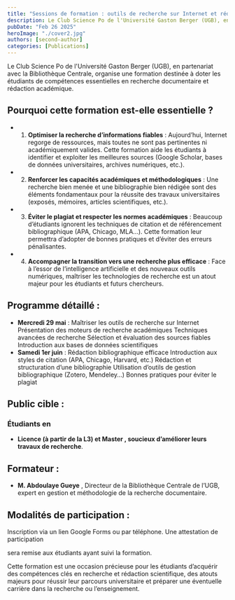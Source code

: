 ```yaml
---
title: "Sessions de formation : outils de recherche sur Internet et rédaction bibliographique"
description: Le Club Science Po de l'Université Gaston Berger (UGB), en partenariat avec la Bibliothèque Centrale, organise une formation destinée à doter les étudiants de compétences essentielles en recherche documentaire et rédaction académique.
pubDate: "Feb 26 2025"
heroImage: "./cover2.jpg"
authors: [second-author]
categories: [Publications]
---
```


Le Club Science Po de l'Université Gaston Berger (UGB), en partenariat avec la Bibliothèque Centrale, organise une formation destinée à doter les étudiants de compétences essentielles en recherche documentaire et rédaction académique.

## Pourquoi cette formation est-elle essentielle ?

- 1. **Optimiser la recherche d’informations fiables** : Aujourd’hui, Internet regorge de ressources, mais toutes ne sont pas pertinentes ni académiquement valides. Cette formation aide les étudiants à identifier et exploiter les meilleures sources (Google Scholar, bases de données universitaires, archives numériques, etc.).
- 2. **Renforcer les capacités académiques et méthodologiques** : Une recherche bien menée et une bibliographie bien rédigée sont des éléments fondamentaux pour la réussite des travaux universitaires (exposés, mémoires, articles scientifiques, etc.).
- 3. **Éviter le plagiat et respecter les normes académiques** : Beaucoup d’étudiants ignorent les techniques de citation et de référencement bibliographique (APA, Chicago, MLA…). Cette formation leur permettra d’adopter de bonnes pratiques et d’éviter des erreurs pénalisantes.
- 4. **Accompagner la transition vers une recherche plus efficace** : Face à l’essor de l’intelligence artificielle et des nouveaux outils numériques, maîtriser les technologies de recherche est un atout majeur pour les étudiants et futurs chercheurs.

## Programme détaillé :
- **Mercredi 29 mai** : Maîtriser les outils de recherche sur Internet
Présentation des moteurs de recherche académiques
Techniques avancées de recherche
Sélection et évaluation des sources fiables
Introduction aux bases de données scientifiques
- **Samedi 1er juin** : Rédaction bibliographique efficace
Introduction aux styles de citation (APA, Chicago, Harvard, etc.)
Rédaction et structuration d’une bibliographie
Utilisation d’outils de gestion bibliographique (Zotero, Mendeley…)
Bonnes pratiques pour éviter le plagiat


## Public cible :
### Étudiants en
 
* **Licence (à partir de la L3) et Master
, soucieux d’améliorer leurs travaux de recherche**.

## Formateur :
- **M. Abdoulaye Gueye**
, Directeur de la Bibliothèque Centrale de l’UGB, expert en gestion et méthodologie de la recherche documentaire.

## Modalités de participation :
Inscription via un lien Google Forms ou par téléphone.
Une attestation de participation
 
sera remise aux étudiants ayant suivi la formation.

Cette formation est une occasion précieuse pour les étudiants d’acquérir des compétences clés en recherche et rédaction scientifique, des atouts majeurs pour réussir leur parcours universitaire et préparer une éventuelle carrière dans la recherche ou l’enseignement.
